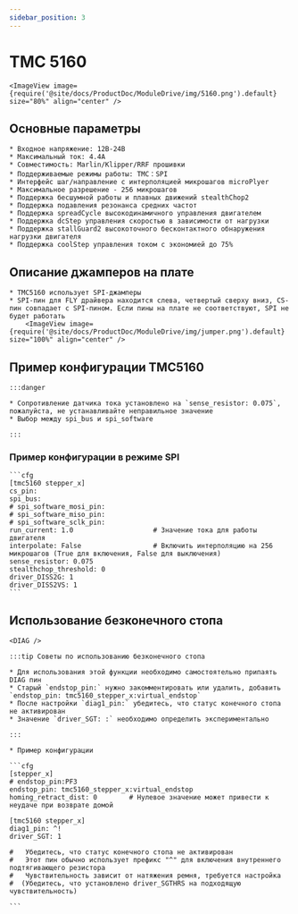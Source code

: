 ```yaml
---
sidebar_position: 3
---
```







# TMC 5160

    <ImageView image={require('@site/docs/ProductDoc/ModuleDrive/img/5160.png').default} size="80%" align="center" />

## Основные параметры

    * Входное напряжение: 12В-24В
    * Максимальный ток: 4.4А
    * Совместимость: Marlin/Klipper/RRF прошивки
    * Поддерживаемые режимы работы: TMC：SPI
    * Интерфейс шаг/направление с интерполяцией микрошагов microPlyer
    * Максимальное разрешение - 256 микрошагов
    * Поддержка бесшумной работы и плавных движений stealthChop2
    * Поддержка подавления резонанса средних частот
    * Поддержка spreadCycle высокодинамичного управления двигателем
    * Поддержка dcStep управления скоростью в зависимости от нагрузки
    * Поддержка stallGuard2 высокоточного бесконтактного обнаружения нагрузки двигателя
    * Поддержка coolStep управления током с экономией до 75%

## Описание джамперов на плате

    * TMC5160 использует SPI-джамперы
    * SPI-пин для FLY драйвера находится слева, четвертый сверху вниз, CS-пин совпадает с SPI-пином. Если пины на плате не соответствуют, SPI не будет работать
        <ImageView image={require('@site/docs/ProductDoc/ModuleDrive/img/jumper.png').default} size="100%" align="center" />


## Пример конфигурации TMC5160

    :::danger

    * Сопротивление датчика тока установлено на `sense_resistor: 0.075`, пожалуйста, не устанавливайте неправильное значение
    * Выбор между spi_bus и spi_software
    
    :::

### Пример конфигурации в режиме SPI

    ```cfg
    [tmc5160 stepper_x]
    cs_pin:
    spi_bus:
    # spi_software_mosi_pin:
    # spi_software_miso_pin:
    # spi_software_sclk_pin: 
    run_current: 1.0                    # Значение тока для работы двигателя
    interpolate: False                  # Включить интерполяцию на 256 микрошагов (True для включения, False для выключения)
    sense_resistor: 0.075
    stealthchop_threshold: 0
    driver_DISS2G: 1
    driver_DISS2VS: 1
    ```

## Использование безконечного стопа

    <DIAG />

    :::tip Советы по использованию безконечного стопа

    * Для использования этой функции необходимо самостоятельно припаять DIAG пин
    * Старый `endstop_pin:` нужно закомментировать или удалить, добавить `endstop_pin: tmc5160_stepper_x:virtual_endstop`
    * После настройки `diag1_pin:` убедитесь, что статус конечного стопа не активирован
    * Значение `driver_SGT: :` необходимо определить экспериментально

    :::

    * Пример конфигурации

    ```cfg
    [stepper_x]
    # endstop_pin:PF3
    endstop_pin: tmc5160_stepper_x:virtual_endstop
    homing_retract_dist: 0        # Нулевое значение может привести к неудаче при возврате домой

    [tmc5160 stepper_x]
    diag1_pin: ^!
    driver_SGT: 1

    #   Убедитесь, что статус конечного стопа не активирован
    #   Этот пин обычно использует префикс "^" для включения внутреннего подтягивающего резистора
    #   Чувствительность зависит от натяжения ремня, требуется настройка
    #  (Убедитесь, что установлено driver_SGTHRS на подходящую чувствительность)

    ```